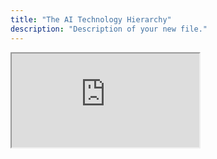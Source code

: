```yaml
---
title: "The AI Technology Hierarchy"
description: "Description of your new file."
---
```


<iframe src="https://encrypted-tbn0.gstatic.com/images?q=tbn:ANd9GcQUtrvVvTERmciFcKFSLCilCvjR_Ma0eUREug&s" title="src: wikimedia" />

## Artificial Intelligence (The Foundation)

AI serves as the umbrella term for all technologies that enable machines to simulate intelligent behavior.

## Machine Learning (The Learning Engine)

Machine Learning is a subset of AI that focuses on creating systems that can learn and improve from experience without being explicitly programmed for every scenario.

**How it Works:** Machine Learning algorithms analyze data to identify patterns and relationships. As they process more data, they become better at making accurate predictions or decisions. The principle is simple: more data typically leads to better performance.

## Deep Learning (The Pattern Recognition Specialist)

Deep Learning is a specialized branch of Machine Learning that uses neural networks with multiple layers to process information, loosely inspired by how the human brain processes information.

**Key Strengths:**

- Excels at recognizing complex patterns in large datasets
- Learns features automatically without manual programming
- Particularly effective for tasks involving images, speech, and language

**Primary Uses:**

- Image and video recognition
- Natural language processing
- Speech recognition and synthesis